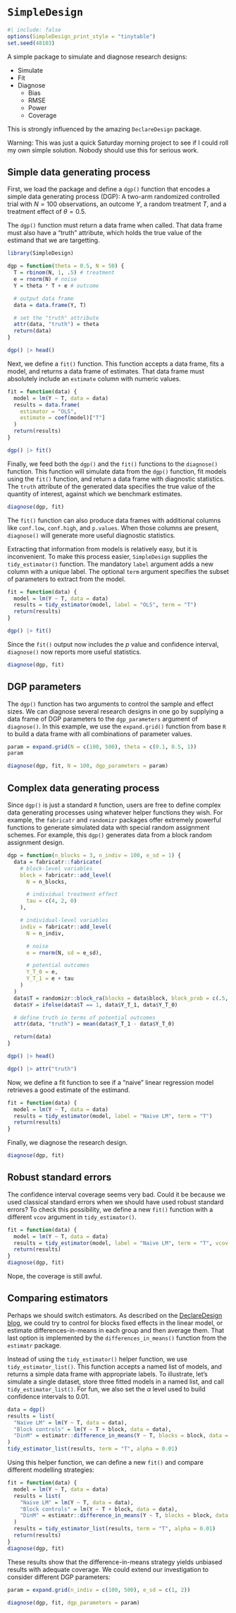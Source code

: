 # `SimpleDesign`

```r
#| include: false
options(SimpleDesign_print_style = "tinytable")
set.seed(48103)
```

A simple package to simulate and diagnose research designs:

* Simulate
* Fit
* Diagnose
  - Bias
  - RMSE
  - Power
  - Coverage

This is strongly influenced by the amazing `DeclareDesign` package.

Warning: This was just a quick Saturday morning project to see if I could roll my own simple solution. Nobody should use this for serious work.

## Simple data generating process

First, we load the package and define a `dgp()` function that encodes a simple data generating process (DGP): A two-arm randomized controlled trial with $N=100$ observations, an outcome $Y$, a random treatment $T$, and a treatment effect of $\theta=0.5$. 

The `dgp()` function must return a data frame when called. That data frame must also have a "truth" attribute, which holds the true value of the estimand that we are targetting.

```r
library(SimpleDesign)

dgp = function(theta = 0.5, N = 50) {
  T = rbinom(N, 1, .5) # treatment
  e = rnorm(N) # noise
  Y = theta * T + e # outcome

  # output data frame
  data = data.frame(Y, T)

  # set the "truth" attribute
  attr(data, "truth") = theta
  return(data)
}

dgp() |> head()
```

Next, we define a `fit()` function. This function accepts a data frame, fits a model, and returns a data frame of estimates. That data frame must absolutely include an `estimate` column with numeric values. 

```r
fit = function(data) {
  model = lm(Y ~ T, data = data)
  results = data.frame(
    estimator = "OLS",
    estimate = coef(model)["T"]
  )
  return(results)
}

dgp() |> fit()
```

Finally, we feed both the `dgp()` and the `fit()` functions to the `diagnose()` function. This function will simulate data from the `dgp()` function, fit models using the `fit()` function, and return a data frame with diagnostic statistics. The `truth` attribute of the generated data specifies the true value of the quantity of interest, against which we benchmark estimates.


```r
diagnose(dgp, fit)
```

The `fit()` function can also produce data frames with additional columns like `conf.low`, `conf.high`, and `p.values`. When those columns are present, `diagnose()` will generate more useful diagnostic statistics.

Extracting that information from models is relatively easy, but it is inconvenient. To make this process easier, `SimpleDesign` supplies the `tidy_estimator()` function. The mandatory `label` argument adds a new column with a unique label. The optional `term` argument specifies the subset of parameters to extract from the model.

```r
fit = function(data) {
  model = lm(Y ~ T, data = data)
  results = tidy_estimator(model, label = "OLS", term = "T")
  return(results)
}

dgp() |> fit()
```

Since the `fit()` output now includes the $p$ value and confidence interval, `diagnose()` now reports more useful statistics.

```r
diagnose(dgp, fit)
```

## DGP parameters

The `dgp()` function has two arguments to control the sample and effect sizes. We can diagnose several research designs in one go by supplying a data frame of DGP parameters to the `dgp_parameters` argument of `diagnose()`. In this example, we use the `expand.grid()` function from base `R` to build a data frame with all combinations of parameter values.

```r
param = expand.grid(N = c(100, 500), theta = c(0.1, 0.5, 1))
param

diagnose(dgp, fit, N = 100, dgp_parameters = param)
```

## Complex data generating process

Since `dgp()` is just a standard `R` function, users are free to define complex data generating processes using whatever helper functions they wish. For example, the `fabricatr` and `randomizr` packages offer extremely powerful functions to generate simulated data with special random assignment schemes. For example, this `dgp()` generates data from a block random assignment design.



```r
dgp = function(n_blocks = 3, n_indiv = 100, e_sd = 1) {
  data = fabricatr::fabricate(
    # block-level variables
    block = fabricatr::add_level(
      N = n_blocks,

      # individual treatment effect
      tau = c(4, 2, 0)
    ),

    # individual-level variables
    indiv = fabricatr::add_level(
      N = n_indiv,

      # noise
      e = rnorm(N, sd = e_sd),

      # potential outcomes
      Y_T_0 = e,
      Y_T_1 = e + tau
    )
  )
  data$T = randomizr::block_ra(blocks = data$block, block_prob = c(.5, .7, .9))
  data$Y = ifelse(data$T == 1, data$Y_T_1, data$Y_T_0)

  # define truth in terms of potential outcomes
  attr(data, "truth") = mean(data$Y_T_1 - data$Y_T_0)

  return(data)
}

dgp() |> head()

dgp() |> attr("truth")
```

Now, we define a fit function to see if a "naive" linear regression model retrieves a good estimate of the estimand.

```r
fit = function(data) {
  model = lm(Y ~ T, data = data)
  results = tidy_estimator(model, label = "Naive LM", term = "T")
  return(results)
}
```

Finally, we diagnose the research design.

```r
diagnose(dgp, fit)
```

## Robust standard errors

The confidence interval coverage seems very bad. Could it be because we used classical standard errors when we should have used robust standard errors? To check this possibility, we define a new `fit()` function with a different `vcov` argument in `tidy_estimator()`.

```r
fit = function(data) {
  model = lm(Y ~ T, data = data)
  results = tidy_estimator(model, label = "Naive LM", term = "T", vcov = "HC3")
  return(results)
}
diagnose(dgp, fit)
```

Nope, the coverage is still awful.


## Comparing estimators

Perhaps we should switch estimators. As described on the [DeclareDesign blog](https://declaredesign.org/blog/posts/biased-fixed-effects.html), we could try to control for blocks fixed effects in the linear model, or estimate differences-in-means in each group and then average them. That last option is implemented by the `differences_in_means()` function from the `estimatr` package.

Instead of using the `tidy_estimator()` helper function, we use `tidy_estimator_list()`. This function accepts a named list of models, and returns a simple data frame with appropriate labels. To illustrate, let's simulate a single dataset, store three fitted models in a named list, and call `tidy_estimator_list()`. For fun, we also set the $\alpha$ level used to build confidence intervals to 0.01.

```r
data = dgp()
results = list(
  "Naive LM" = lm(Y ~ T, data = data),
  "Block controls" = lm(Y ~ T + block, data = data),
  "DinM" = estimatr::difference_in_means(Y ~ T, blocks = block, data = data)
)
tidy_estimator_list(results, term = "T", alpha = 0.01)
```

Using this helper function, we can define a new `fit()` and compare different modelling strategies:

```r
fit = function(data) {
  model = lm(Y ~ T, data = data)
  results = list(
    "Naive LM" = lm(Y ~ T, data = data),
    "Block controls" = lm(Y ~ T + block, data = data),
    "DinM" = estimatr::difference_in_means(Y ~ T, blocks = block, data = data)
  )
  results = tidy_estimator_list(results, term = "T", alpha = 0.01)
  return(results)
}
diagnose(dgp, fit)
```

These results show that the difference-in-means strategy yields unbiased results with adequate coverage. We could extend our investigation to consider different DGP parameters:

```r
param = expand.grid(n_indiv = c(100, 500), e_sd = c(1, 2))

diagnose(dgp, fit, dgp_parameters = param)
```
